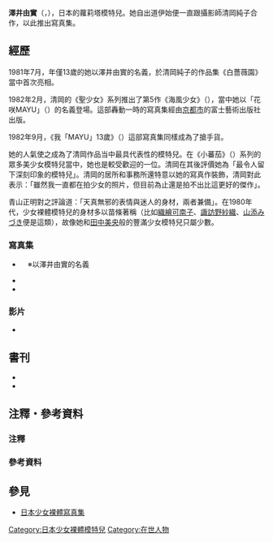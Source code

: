 {{noteTA
|1=zh-tw:影片;zh-hk:影片;zh-cn:视频;zh-mo:影片;zh-sg:视频;
}} 

{{Infobox model
| 姓名    = 澤井由實
| 外文名  = {{lang|ja|沢井由実}}
| 出生地點 = {{JPN}}
| 羅馬拼音 = Sawai Yumi
| 瞳色    = 黑色
| 髮色    = 黑色
| 別名    = 花咲MAYU（{{lang|ja|花咲まゆ}}）
}}

'''澤井由實'''（{{lang-ja|沢井由実}}，{{bd|1968年||||catIdx=澤}}），日本的蘿莉塔模特兒。她自出道伊始便一直跟攝影師清岡純子合作，以此推出寫真集。
== 經歷 ==
1981年7月，年僅13歲的她以澤井由實的名義，於清岡純子的作品集《白薔薇園》當中首次亮相。

1982年2月，清岡的《聖少女》系列推出了第5作《海風少女》（{{lang|ja|潮風の少女}}），當中她以「花咲MAYU」（{{lang|ja|花咲まゆ}}）的名義登場。這部轟動一時的寫真集經由[[京都市|京都市]]的富士藝術出版社出版{{Sfn|斉田|1997|p=41}}{{Refnest|group="註"|其在清岡純子的《聖少女》系列當中最為搶手{{Sfn|斉田|1997|p=40}}}}。

1982年9月，《我「MAYU」13歲》（{{lang|ja|私は「まゆ」13歳}}）這部寫真集同樣成為了搶手貨{{Sfn|斉田|1997|p=41}}。

她的人氣使之成為了清岡作品当中最具代表性的模特兒。在《小蕃茄》（{{lang|ja|プチトマト}}）系列的眾多美少女模特兒當中，她也是較受歡迎的一位。清岡在其後評價她為「最令人留下深刻印象的模特兒」。清岡的居所和事務所還特意以她的寫真作裝飾，清岡對此表示：「雖然我一直都在拍少女的照片，但目前為止還是拍不出比這更好的傑作」{{Sfn|斉田|1997|p=40}}。

青山正明對之評論道：「天真無邪的表情與迷人的身材，兩者兼備」{{Sfn|青山|1994|p=166}}。在1980年代，少女裸體模特兒的身材多以苗條著稱（比如[[織繪可南子|織繪可南子]]、[[諏訪野紗織|諏訪野紗織]]、[[山添Midzuki|山添みづき]]便是這類），故像她和[[田中美央|田中美央]]般的豐滿少女模特兒只屬少數{{Sfn|斉田|1997|p=41}}。

=== 寫真集 ===
*{{Cite book|date=1981-07-25|author=清岡純子|title=白薔薇園 PART-2|edition=初版|publisher=株式会社大塚カラー現像所|location=栃木県鹿沼市|ref={{SfnRef|清岡|1981}}}}　※以澤井由實的名義
*{{Cite book|date=1982-02-19|author1=清岡純子|author2=山口洋子|title=潮風の少女|series=聖少女 PART V|edition=初版|publisher=フジアート出版|location=京都市|isbn=978-4-82890291-3|<!---oclc=673370984--->|ref={{SfnRef|清岡|1982a}}}}
*{{Cite book|date=1982-09-20|author=清岡純子|title=私は「まゆ」13歳|edition=初版|publisher=フジアート出版|location=京都市|isbn=978-4-82890292-0|ref={{SfnRef|まゆ|1982b}}}}
=== 影片 ===
*{{cite video|people=清岡純子(監督)|year=1987<!---Dec.--->|title=わたしは「まゆ」思い出の夏|medium=VHS|publisher=たんぽぽの花|ref={{SfnRef|清岡|1987}}}}

== 書刊 ==
*{{Cite magazine|date=1997-01-01|author=斉田石也|title=ブーム時代の天使達 第九回|magazine=劇画コマンドー1月号増刊・Sweet Lowteen|issue=11|publisher=黒田出版興文社|ref={{SfnRef|斉田|1997}}}}
*{{Cite magazine|date=1994-09-08|author=青山正明|author-link=青山正明|title=ロリータをめぐる冒険|magazine=宝島30|volume=2|issue=9|publisher=宝島社|ref={{SfnRef|青山|1994}}}}

== 注釋・參考資料 ==
=== 注釋 ===
{{Reflist|group="註"}}
=== 參考資料 ===
{{Reflist}}

== 參見 ==
*[[日本少女裸體寫真集|日本少女裸體寫真集]]

{{DEFAULTSORT:sawai yumi}}
[[Category:日本少女裸體模特兒|Category:日本少女裸體模特兒]]
[[Category:在世人物|Category:在世人物]]
